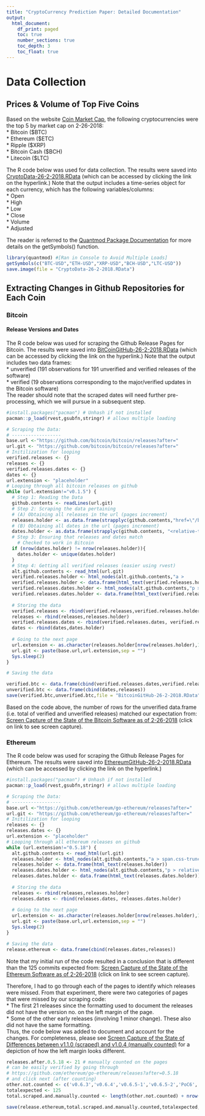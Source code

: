 ---
title: "CryptoCurrency Prediction Paper: Detailed Documentation"
output:
  html_document:
    df_print: paged
    toc: true
    number_sections: true
    toc_depth: 3
    toc_float: true
---

# Data Collection

## Prices & Volume of Top Five Coins
Based on the website [Coin Market Cap](https://coinmarketcap.com/coins/), the following cryptocurrencies were the top 5 by market cap on 2-26-2018:    
* Bitcoin (\$BTC)    
* Ethereum (\$ETC)    
* Ripple (\$XRP)  
* Bitcoin Cash (\$BCH)  
* Litecoin (\$LTC)   
  
The R code below was used for data collection. The results were saved into [CryptoData-26-2-2018.RData](https://github.com/fmegahed/cryptopredictions/blob/master/Code/DataCollection/Data/CryptoData-26-2-2018.RData) (which can be accessed by clicking the link on the hyperlink.) Note that the output includes a time-series object for each currency, which has the following variables/columns:   
* Open   
* High   
* Low   
* Close   
* Volume   
* Adjusted   
   
The reader is referred to the [Quantmod Package Documentation](https://cran.r-project.org/web/packages/quantmod/quantmod.pdf) for more details on the getSymbols() function.   
   
```{r message=FALSE, warning=FALSE, eval=FALSE}
library(quantmod) #[Ran in Console to Avoid Multiple Loads]
getSymbols(c("BTC-USD","ETH-USD","XRP-USD","BCH-USD","LTC-USD"))
save.image(file = "CryptoData-26-2-2018.RData")
```
   
   
## Extracting Changes in Github Repositories for Each Coin
### Bitcoin
#### Release Versions and Dates
The R code below was used for scraping the Github Release Pages for Bitcoin. The results were saved into [BitCoinGitHub-26-2-2018.RData](https://github.com/fmegahed/cryptopredictions/blob/master/Code/DataCollection/Data/BitcoinGitHub-26-2-2018.RData) (which can be accessed by clicking the link on the hyperlink.) Note that the output includes two data frames:   
* unverified (191 observations for 191 unverified and verified releases of the software)   
* verified (19 observations corresponding to the major/verified updates in the Bitcoin software)   
The reader should note that the scraped dates will need further pre-processing, which we will pursue in a subsequent step. 

```{r message=FALSE, warning=FALSE, eval=FALSE, tidy=TRUE, tidy.opts=list(comment=FALSE)}
#install.packages("pacman") # Unhash if not installed
pacman::p_load(rvest,gsubfn,stringr) # allows multiple loading

# Scraping the Data:
# ------------------
base.url <-"https://github.com/bitcoin/bitcoin/releases?after="
url.git <- "https://github.com/bitcoin/bitcoin/releases?after="
# Initilization for looping
verified.releases <- {}
releases <- {}
verified.releases.dates <- {}
dates <- {}
url.extension <- "placeholder"
# Looping through all bitcoin releases on github
while (url.extension!="v0.1.5") {
  # Step 1: Reading the Data
  github.contents <- readLines(url.git)
  # Step 2: Scraping the data pertaining
  # (A) Obtaining all releases in the url (pages increment)
  releases.holder <- as.data.frame(strapplyc(github.contents,"href=\"/bitcoin/bitcoin/releases/tag/(.*?)\">",simplify = rbind))
  # (B) Obtaining all dates in the url (pages increment)
  dates.holder <- as.data.frame(strapplyc(github.contents, "<relative-time datetime=(.*?) ",simplify = rbind))
  # Step 3: Ensuring that releases and dates match
    # Checked to work in Bitcoin
  if (nrow(dates.holder) != nrow(releases.holder)){
    dates.holder <- unique(dates.holder)
  }
  # Step 4: Getting all verified releases (easier using rvest)
  alt.github.contents <- read_html(url.git)
  verified.releases.holder <- html_nodes(alt.github.contents,"a >                               span.css-truncate-target")
  verified.releases.holder <- data.frame(html_text(verified.releases.holder))
  verified.releases.dates.holder <- html_nodes(alt.github.contents,"p > relative-time")
  verified.releases.dates.holder <- data.frame(html_text(verified.releases.dates.holder))
  
  # Storing the data
  verified.releases <- rbind(verified.releases,verified.releases.holder)
  releases <- rbind(releases,releases.holder)
  verified.releases.dates <- rbind(verified.releases.dates, verified.releases.dates.holder)
  dates <- rbind(dates,dates.holder)
  
  # Going to the next page
  url.extension <- as.character(releases.holder[nrow(releases.holder),1])
  url.git <- paste(base.url,url.extension,sep = "")
  Sys.sleep(2)
}

# Saving the data

verified.btc <- data.frame(cbind(verified.releases.dates,verified.releases))
unverified.btc <- data.frame(cbind(dates,releases))
save(verified.btc,unverified.btc,file = "BitcoinGitHub-26-2-2018.RData")
```
Based on the code above, the number of rows for the unverified data.frame (i.e. total of verified and unverified releases) matched our expectation from: [Screen Capture of the State of the Bitcoin Software as of 2-26-2018](https://github.com/fmegahed/cryptopredictions/blob/master/LabNotebook/Figures/validate.all.releases.bitcoin.JPG) (click on link to see screen capture).

### Ethereum
The R code below was used for scraping the Github Release Pages for Ethereum. The results were saved into [EthereumGitHub-26-2-2018.RData](https://github.com/fmegahed/cryptopredictions/blob/master/Code/DataCollection/Data/EthereumGitHub-26-2-2018.RData) (which can be accessed by clicking the link on the hyperlink.)
```{r message=FALSE, warning=FALSE, eval=FALSE, tidy=TRUE, tidy.opts=list(comment=FALSE)}
#install.packages("pacman") # Unhash if not installed
pacman::p_load(rvest,gsubfn,stringr) # allows multiple loading

# Scraping the Data:
# ------------------
base.url <-"https://github.com/ethereum/go-ethereum/releases?after="
url.git <- "https://github.com/ethereum/go-ethereum/releases?after="
# Initilization for looping
releases <- {}
releases.dates <- {}
url.extension <- "placeholder"
# Looping through all ethereum releases on github
while (url.extension!="0.5.18") {
  alt.github.contents <- read_html(url.git)
  releases.holder <- html_nodes(alt.github.contents,"a > span.css-truncate-target")
  releases.holder <- data.frame(html_text(releases.holder))
  releases.dates.holder <- html_nodes(alt.github.contents,"p > relative-time")
  releases.dates.holder <- data.frame(html_text(releases.dates.holder))
  
  # Storing the data
  releases <- rbind(releases,releases.holder)
  releases.dates <- rbind(releases.dates, releases.dates.holder)
  
  # Going to the next page
  url.extension <- as.character(releases.holder[nrow(releases.holder),1])
  url.git <- paste(base.url,url.extension,sep = "")
  Sys.sleep(2)
}

# Saving the data
release.ethereum <- data.frame(cbind(releases.dates,releases))
```
Note that my initial run of the code resulted in a conclusion that is different than the 125 commits expected from: [Screen Capture of the State of the Ethereum Software as of 2-26-2018](https://github.com/fmegahed/cryptopredictions/blob/master/LabNotebook/Figures/validate.all.releases.ethereum.JPG) (click on link to see screen capture).   
   
Therefore, I had to go through each of the pages to identify which releases were missed. From that experiment, there were two categories of pages that were missed by our scraping code:   
* The first 21 releases since the formatting used to document the releases did not have the version no. on the left margin of the page.   
* Some of the other early releases (involving 1 minor change). These also did not have the same formatting.   
Thus, the code below was added to document and account for the changes. For completeness, please see [Screen Capture of the State of Differences between v1.1.0 (scraped) and v1.0.4 (manually counted)](https://github.com/fmegahed/cryptopredictions/blob/master/LabNotebook/Figures/example.manuallycounted.ethereum.v1.0.4.JPG) for a depiction of how the left margin looks different.
```{r message=FALSE, warning=FALSE, eval=FALSE, tidy=TRUE, tidy.opts=list(comment=FALSE)}
releases.after.0.5.18 <- 21 # manually counted on the pages
# can be easily verified by going through
# https://github.com/ethereum/go-ethereum/releases?after=0.5.18
# and click next (after counting)
other.not.counted <- c('v0.6.3','v0.6.4','v0.6.5-1','v0.6.5-2','PoC6','vv0.7.10', 'v0.7.11','v0.8.4-1', 'v0.8.5-2', 'v0.9.17', '0.9.16', 'v0.9.22', 'v0.9.23 (Non Olympic-Release)', 'v0.9.39','v1.0.4','v1.0.1.2 (aug 20, 2015)','v1.0.5 (Sept 10, 2015','v1.0.1')
totalexpected <- 125
total.scraped.and.manually.counted <- length(other.not.counted) + nrow(release.ethereum) +  releases.after.0.5.18

save(release.ethereum,total.scraped.and.manually.counted,totalexpected, file = "C:/Users/megahefm/Google Drive/Miami/Research/2018/cryptopredictions/LabNotebook/ethereumGitHub-26-2-2018.RData")
```

